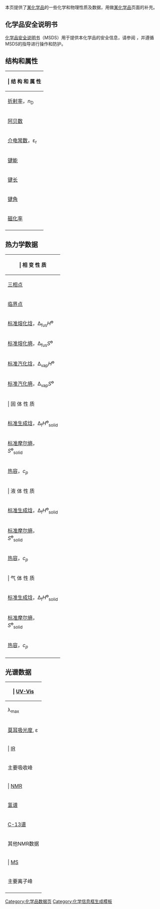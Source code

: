 <noinclude>
{{Documentation}}
</noinclude>
<!-- 这是一个化学品附加数据页的范例模板，请使用subst:替换生成你所需的页面 -->

本页提供了[[某化学品]]的一些化学和物理性质及数据，用做[[某化学品]]页面的补充。<!-- 将“某化学品”换为您所写的具体化学品条目名称。-->

== 化学品安全说明书 == <!-- 请保留模板里每个小节名，主条目的Chembox会建立通往这里每个小节的链接 -->

[[化学品安全说明书]]（MSDS）用于提供本化学品的安全信息，请参阅<!-- 请提供MSDS的外部链接 -->，并遵循MSDS的指导进行操作和防护。

== 结构和属性 ==

{| border="1" cellspacing="0" cellpadding="3" style="margin: 0 0 0 0.5em; background: #FFFFFF; border-collapse: collapse; border-color: #C0C090;"
! {{chembox header}} | 结 构 和 属 性
|-
| [[折射率]]，''n''<sub>D</sub>
| ? <!-- 如不适用或Chembox已设定或无数据请忽略 -->
|-	 
| [[阿贝数]]	
|? <!-- 如不适用或无数据请忽略 -->
|- 
| [[电容率|介电常数]]，ε<sub>r</sub>
| ? ε<sub><small>0</small></sub> （? °C） <!-- 如不适用或无数据请忽略 -->
|- 
| [[键能]]
| ? <!-- 请指明化学键，如：C-C，如不适用或无数据请忽略 -->
|- 
| [[键长]]
| ? <!-- 请指明化学键，如：C-C，如不适用或无数据请忽略 -->
|- 
| [[分子结构|键角]]
| ? <!-- 请指明化学键角，如：Cl-P-O，如不适用或无数据请忽略 -->
|- 
| [[磁化率]]
| ? <!-- 如不适用或Chembox已设定或无数据请忽略 -->
|-
|}

== 热力学数据 ==

{| border="1" cellspacing="0" cellpadding="6" style="margin: 0 0 0 0.5em; background: #FFFFFF; border-collapse: collapse; border-color: #C0C090;"
! {{chembox header}} | 相 变 性 质
|-
| [[三相点]]
| ? K (? °C), ? Pa<!-- 如不适用或无数据请忽略 -->
|-
| [[临界点 (热力学)|临界点]]
| ? K (? °C), ? Pa<!-- 如不适用或无数据请忽略 -->
|-
| [[熔化热|标准熔化焓]]，Δ<sub>fus</sub>''H''<sup><s>o</s></sup>
| ? kJ/mol<!-- 如不适用或无数据请忽略 -->
|-
| [[熔化熵|标准熔化熵]]，Δ<sub>fus</sub>''S''<sup><s>o</s></sup>
| ? J/(mol·K)<!-- 如不适用或无数据请忽略 -->
|-
| [[汽化热|标准汽化焓]]，Δ<sub>vap</sub>''H''<sup><s>o</s></sup>
| ? kJ/mol<!-- 如不适用或无数据请忽略 -->
|-
| [[汽化熵|标准汽化熵]]，Δ<sub>vap</sub>''S''<sup><s>o</s></sup>
| ? J/(mol·K)<!-- 如不适用或无数据请忽略 -->
|-
! {{chembox header}} | 固 体 性 质
|-
| [[标准摩尔生成焓|标准生成焓]]，Δ<sub>f</sub>''H''<sup><s>o</s></sup><sub>solid</sub>
| ? kJ/mol<!-- 如不适用或Chembox已设定或无数据请忽略 -->
|-
| [[标准摩尔熵]]，<br/>''S''<sup><s>o</s></sup><sub>solid</sub>
| ? J/(mol K)<!-- 如不适用或Chembox已设定或无数据请忽略 -->
|-
| [[热容]]，''c<sub>p</sub>''
| ? J/(mol K)<!-- 如不适用或Chembox已设定或无数据请忽略 -->
|-
! {{chembox header}} | 液 体 性 质
|-
| [[标准摩尔生成焓|标准生成焓]]，Δ<sub>f</sub>''H''<sup><s>o</s></sup><sub>solid</sub>
| ? kJ/mol<!-- 如不适用或Chembox已设定或无数据请忽略 -->
|-
| [[标准摩尔熵]]，<br/>''S''<sup><s>o</s></sup><sub>solid</sub>
| ? J/(mol K)<!-- 如不适用或Chembox已设定或无数据请忽略 -->
|-
| [[热容]]，''c<sub>p</sub>''
| ? J/(mol K)<!-- 如不适用或Chembox已设定或无数据请忽略 -->
|-
! {{chembox header}} | 气 体 性 质
|-
| [[标准摩尔生成焓|标准生成焓]]，Δ<sub>f</sub>''H''<sup><s>o</s></sup><sub>solid</sub>
| ? kJ/mol<!-- 如不适用或Chembox已设定或无数据请忽略 -->
|-
| [[标准摩尔熵]]，<br/>''S''<sup><s>o</s></sup><sub>solid</sub>
| ? J/(mol K)<!-- 如不适用或Chembox已设定或无数据请忽略 -->
|-
| [[热容]]，''c<sub>p</sub>''
| ? J/(mol K)<!-- 如不适用或Chembox已设定或无数据请忽略 -->
|-
|}

== 光谱数据 ==

{| border="1" cellspacing="0" cellpadding="3" style="margin: 0 0 0 0.5em; background: #FFFFFF; border-collapse: collapse; border-color: #C0C090;"
! {{chembox header}} | [[紫外可见光谱|UV-Vis]]
|-
| λ<sub>max</sub>
| ? [[纳米|nm]]<!-- 如不适用或Chembox已设定或无数据请忽略 -->
|-
| [[莫耳吸光度]], ε
| ? <!-- 如不适用或无数据请忽略 -->
|-
! {{chembox header}} | [[红外光谱|IR]]
|-
| 主要吸收峰
| ? cm<sup>-1</sup><!-- 如不适用或无数据请忽略 -->
|-
! {{chembox header}} | [[核磁共振頻譜學|NMR]]
|-
| [[核磁共振頻譜學|氢谱]]
| &nbsp;<!-- 氢谱图片 -->
|-
| [[核磁共振頻譜學|C-13谱]]
| &nbsp;<!-- 氢谱图片 -->
|-
| 其他NMR数据 
| &nbsp;<!-- 如F-19，P-31谱-->
|-
! {{chembox header}} | [[质谱|MS]]
|-
| 主要离子峰
| &nbsp; <!-- 主要碎片列表 -->
|-
|}<includeonly>
[[Category:化学品数据页]]
</includeonly>
<noinclude>
[[Category:化学信息框生成模板]]
</noinclude>